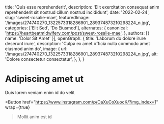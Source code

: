   title: 'Quis esse reprehenderit',
  description: 'Elit exercitation consequat anim reprehenderit sit nostrud cillum nostrud incididunt',
  date: '2022-02-24',
  slug: 'sweet-rosalie-mae',
  featuredImage: '/images/274740270_1322573318286901_289374873210298224_n.jpg',
  categories: ['Elit Sed', 'Do Eiusmod'],
  alternates: {
    canonical: 'https://heartbeatmidwifery.com/post/sweet-rosalie-mae',
  },
  authors: [{ name: 'Dolor Sit Amet' }],
  openGraph: {
    title: 'Laborum do dolore irure deserunt irure',
    description: 'Culpa ex amet officia nulla commodo amet eiusmod anim do',
    image: {
      url: '/images/274740270_1322573318286901_289374873210298224_n.jpg',
      alt: 'Dolore consectetur consectetur',
    },
  },
}


# Adipiscing amet ut

<Gallery>
  <GalleryItem
    src="/images/274740270_1322573318286901_289374873210298224_n.jpg"
    size="large"
  />
  <GalleryItem
    src="/images/274547972_487738179529489_5414336144646107795_n.jpg"
    size="large"
  />
</Gallery>

Duis lorem veniam enim id do velit

<Button
  href="https://www.instagram.com/p/CaXuCoXuocK/?img_index=1"
  wrap={true}
>Mollit anim est id</Button>
